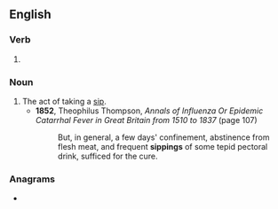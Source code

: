 ==English==

===Verb===
{{head|en|present participle}}

# {{present participle of|sip|lang=en|nocat=1}}

===Noun===
{{en-noun}}

# The act of taking a [[sip]].
#* '''1852''', Theophilus Thompson, ''Annals of Influenza Or Epidemic Catarrhal Fever in Great Britain from 1510 to 1837'' (page 107)
#*: But, in general, a few days' confinement, abstinence from flesh meat, and frequent '''sippings''' of some tepid pectoral drink, sufficed for the cure.

===Anagrams===
* {{anagrams|en|a=giinpps|pipings}}